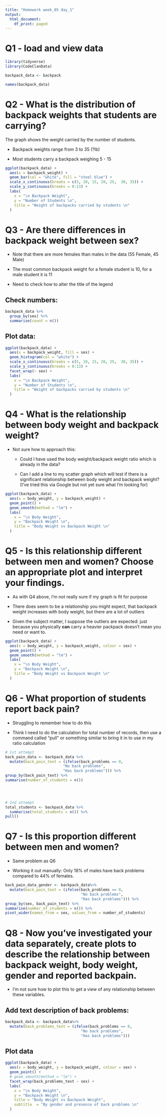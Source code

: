 ```yaml
---
title: "Homework week_05 day_1"
output:
  html_document:
    df_print: paged
---
```

# Q1 - load and view data
```r
library(tidyverse)
library(CodeClanData)
```

```r
backpack_data <- backpack

names(backpack_data)

```

# Q2 - What is the distribution of backpack weights that students are carrying?

The graph shows the weight carried by the number of students.

* Backpack weights range from 3 to 35 (?lb)

* Most students carry a backpack weighing 5 - 15

```r
ggplot(backpack_data) +
  aes(x = backpack_weight) +
  geom_bar(col = "white", fill = "steel blue") +
  scale_x_continuous(breaks = c(5, 10, 15, 20, 25,  30, 35)) +
  scale_y_continuous(breaks = 0:13) +
  labs(
    x = "\n Backpack Weight",
    y = "Number of Students \n",
    title = "Weight of backpacks carried by students \n"
  )
```

# Q3 - Are there differences in backpack weight between sex?

* Note that there are more females than males in the data (55 Female, 45 Male)

* The most common backpack weight for a female student is 10, for a male student it is 11

* Need to check how to alter the title of the legend

## Check numbers:
```r
backpack_data %>% 
  group_by(sex) %>% 
  summarise(count = n())
```

## Plot data:
```r
ggplot(backpack_data) +
  aes(x = backpack_weight, fill = sex) +
  geom_histogram(col = "white") +
  scale_x_continuous(breaks = c(5, 10, 15, 20, 25,  30, 35)) +
  scale_y_continuous(breaks = 0:13) +
  facet_wrap(~ sex) +
  labs(
    x = "\n Backpack Weight",
    y = "Number of Students \n",
    title = "Weight of backpacks carried by students \n"
  )
```

# Q4 - What is the relationship between body weight and backpack weight?

* Not sure how to approach this:

  * Could I have used the body weight/backpack weight ratio which is already in the data?
  
  * Can I add a line to my scatter graph which will test if there is a significant relationship between body weight and backpack weight? (I've tried this via Google but not yet sure what I'm looking for)

```r
ggplot(backpack_data) +
  aes(x = body_weight, y = backpack_weight) +
  geom_point() +
  geom_smooth(method = "lm") +
  labs(
    x = "\n Body Weight",
    y = "Backpack Weight \n",
    title = "Body Weight vs Backpack Weight \n"
  )
```

# Q5 - Is this relationship different between men and women? Choose an appropriate plot and interpret your findings.

* As with Q4 above, I'm not really sure if my graph is fit for purpose

* There does seem to be a relationship you might expect, that backpack weight increases with body weight, but there are a lot of outliers

* Given the subject matter, I suppose the outliers are expected: just because you physically **can** carry a heavier packpack doesn't mean you need or want to.

```r
ggplot(backpack_data) +
  aes(x = body_weight, y = backpack_weight, colour = sex) +
  geom_point() +
  geom_smooth(method = "lm") +
  labs(
    x = "\n Body Weight",
    y = "Backpack Weight \n",
    title = "Body Weight vs Backpack Weight \n"
  )
```


# Q6 - What proportion of students report back pain?

* Struggling to remember how to do this

* Think I need to do the calculation for total number of records, then use a command called "pull" or something similar to bring it in to use in my ratio calculation

```r
# 1st attempt
back_pain_data <- backpack_data %>% 
  mutate(back_pain_text = (ifelse(back_problems == 0,
                          "No back problems",
                          "Has back problems"))) %>% 
group_by(back_pain_text) %>% 
summarise(number_of_students = n())


  
```

```r
# 2nd attempt
total_students <- backpack_data %>% 
  summarise(total_students = n()) %>% 
pull()


```


# Q7 - Is this proportion different between men and women?

* Same problem as Q6

* Working it out manually: Only 18% of males have back problems compared to 44% of females.

```r
back_pain_data_gender <- backpack_data%>% 
  mutate(back_pain_text = (ifelse(back_problems == 0,
                                  "No back problems",
                                  "Has back problems"))) %>% 
group_by(sex, back_pain_text) %>% 
summarise(number_of_students = n()) %>% 
pivot_wider(names_from = sex, values_from = number_of_students)

```

# Q8 - Now you’ve investigated your data separately, create plots to describe the relationship between backpack weight, body weight, gender and reported backpain.

* I'm  not sure how to plot this to get a view of any relationship between these variables.

## Add text description of back problems:
```r
backpack_data <- backpack_data%>% 
  mutate(back_problems_text = (ifelse(back_problems == 0,
                                  "No back problems",
                                  "Has back problems")))
```

## Plot data
```r

ggplot(backpack_data) +
  aes(x = body_weight, y = backpack_weight, colour = sex) +
  geom_point() +
  # geom_smooth(method = "lm") +
  facet_wrap(back_problems_text ~ sex) +
  labs(
    x = "\n Body Weight",
    y = "Backpack Weight \n",
    title = "Body Weight vs Backpack Weight",
    subtitle  = "By gender and presence of back problems \n"
  )
```

